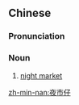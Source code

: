 ==Chinese==
{{zh-forms|type=21}}

===Pronunciation===
{{zh-pron
|mn=iā-chhī-仔
|cat=n
}}

===Noun===
{{zh-noun}}

# {{lb|zh|Min Nan}} [[night market]]

[[zh-min-nan:夜市仔]]